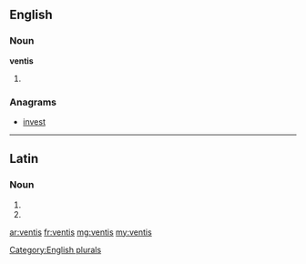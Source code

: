 ==English==

===Noun===
'''ventis'''

# {{plural of|venti}}

===Anagrams===
* [[invest#English|invest]]

[[Category:English plurals]]

----

==Latin==

===Noun===
{{la-noun-form|ventīs}}

# {{inflection of|ventus|ventus|dat|p|lang=la}}
# {{inflection of|ventus|ventus|abl|p|lang=la}}

[[ar:ventis]]
[[fr:ventis]]
[[mg:ventis]]
[[my:ventis]]